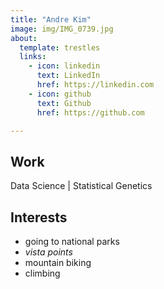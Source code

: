 ```yaml
---
title: "Andre Kim"
image: img/IMG_0739.jpg
about:
  template: trestles
  links:
    - icon: linkedin
      text: LinkedIn
      href: https://linkedin.com
    - icon: github
      text: Github
      href: https://github.com

---
```


## Work
Data Science | Statistical Genetics

## Interests
- going to national parks
- *vista points*
- mountain biking
- climbing 

